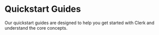 
# Quickstart Guides

Our quickstart guides are designed to help you get started with Clerk and understand the core concepts.

<div className="container mx-auto my-4">
  <div className="grid grid-cols-1 gap-6 md:grid-cols-2">
    <Cards
      title="Next.js Stable"
      description="Learn how to use Clerk to quickly and easily add secure authentication and user management to your Next.js application."
      link="/quickstarts/nextjs/stable"
      cta="Get Started"
    />
    <Cards
      title="Next.js App Router"
      description="Learn how to use Clerk to quickly and easily add secure authentication and user management to your Next.js using RSC."
      link="/quickstarts/nextjs/app-router"
      cta="Get Started"
    />
    <Cards
      title="React"
      description="Learn how to use Clerk to quickly and easily add secure authentication and user management to your React application."
      link="/quickstarts/react"
      cta="Get Started"
    />
    <Cards
      title="Expo"
      description="Learn how to use Clerk to add secure authentication and user management to your Expo application using custom flows."
      link="/quickstarts/expo"
      cta="Get Started"
    />
    <Cards
      title="RedwoodJS"
      description="Learn how to use Clerk to add secure authentication and user management to your RedwoodJS application"
      link="/quickstarts/redwood"
      cta="Get Started"
    />
  </div>
</div>

